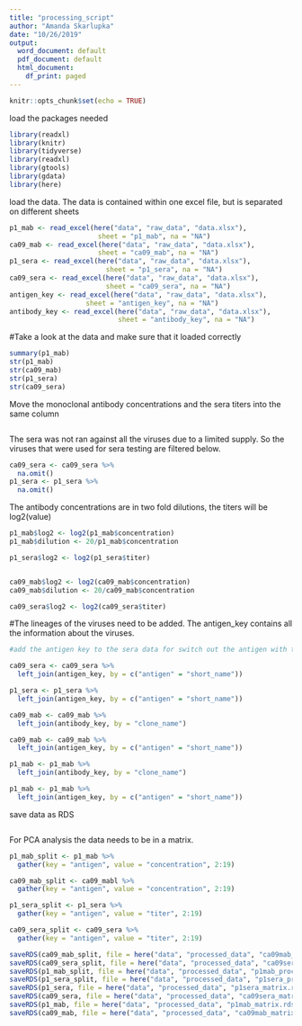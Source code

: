 ```yaml
---
title: "processing_script"
author: "Amanda Skarlupka"
date: "10/26/2019"
output:
  word_document: default
  pdf_document: default
  html_document:
    df_print: paged
---
```


```r
knitr::opts_chunk$set(echo = TRUE)
```


load the packages needed

```r
library(readxl)
library(knitr)
library(tidyverse)
library(readxl)
library(gtools)
library(gdata)
library(here)

```


load the data. The data is contained within one excel file, but is separated on different sheets
```r

p1_mab <- read_excel(here("data", "raw_data", "data.xlsx"), 
                      sheet = "p1_mab", na = "NA")
ca09_mab <- read_excel(here("data", "raw_data", "data.xlsx"), 
                      sheet = "ca09_mab", na = "NA")
p1_sera <- read_excel(here("data", "raw_data", "data.xlsx"), 
                        sheet = "p1_sera", na = "NA")
ca09_sera <- read_excel(here("data", "raw_data", "data.xlsx"), 
                        sheet = "ca09_sera", na = "NA")
antigen_key <- read_excel(here("data", "raw_data", "data.xlsx"), 
                   sheet = "antigen_key", na = "NA")
antibody_key <- read_excel(here("data", "raw_data", "data.xlsx"),
                           sheet = "antibody_key", na = "NA")


```



#Take a look at the data and make sure that it loaded correctly
```r

summary(p1_mab)
str(p1_mab)
str(ca09_mab)
str(p1_sera)
str(ca09_sera)

```


Move the monoclonal antibody concentrations and the sera titers into the same column

```r

```



The sera was not ran against all the viruses due to a limited supply. So the viruses that were used for sera testing are filtered below.

```r

ca09_sera <- ca09_sera %>%
  na.omit()
p1_sera <- p1_sera %>%
  na.omit()

```

The antibody concentrations are in two fold dilutions, the titers will be log2(value)

```r

p1_mab$log2 <- log2(p1_mab$concentration)
p1_mab$dilution <- 20/p1_mab$concentration

p1_sera$log2 <- log2(p1_sera$titer)


ca09_mab$log2 <- log2(ca09_mab$concentration)
ca09_mab$dilution <- 20/ca09_mab$concentration

ca09_sera$log2 <- log2(ca09_sera$titer)

```


#The lineages of the viruses need to be added. The antigen_key contains all the information about the viruses. 

```r
#add the antigen key to the sera data for switch out the antigen with the antigen key for ease of script writing

ca09_sera <- ca09_sera %>%
  left_join(antigen_key, by = c("antigen" = "short_name"))

p1_sera <- p1_sera %>%
  left_join(antigen_key, by = c("antigen" = "short_name"))

ca09_mab <- ca09_mab %>%
  left_join(antibody_key, by = "clone_name")

ca09_mab <- ca09_mab %>%
  left_join(antigen_key, by = c("antigen" = "short_name"))

p1_mab <- p1_mab %>%
  left_join(antibody_key, by = "clone_name")

p1_mab <- p1_mab %>%
  left_join(antigen_key, by = c("antigen" = "short_name"))
```


save data as RDS

```r


```

For PCA analysis the data needs to be in a matrix.

```r

p1_mab_split <- p1_mab %>%
  gather(key = "antigen", value = "concentration", 2:19)

ca09_mab_split <- ca09_mabl %>%
  gather(key = "antigen", value = "concentration", 2:19)

p1_sera_split <- p1_sera %>%
  gather(key = "antigen", value = "titer", 2:19)

ca09_sera_split <- ca09_sera %>%
  gather(key = "antigen", value = "titer", 2:19)

```
```r

saveRDS(ca09_mab_split, file = here("data", "processed_data", "ca09mab_processed_data.rds"))
saveRDS(ca09_sera_split, file = here("data", "processed_data", "ca09sera_processed_data.rds"))
saveRDS(p1_mab_split, file = here("data", "processed_data", "p1mab_processed_data.rds"))
saveRDS(p1_sera_split, file = here("data", "processed_data", "p1sera_processed_data.rds"))
saveRDS(p1_sera, file = here("data", "processed_data", "p1sera_matrix.rds"))
saveRDS(ca09_sera, file = here("data", "processed_data", "ca09sera_matrix.rds"))
saveRDS(p1_mab, file = here("data", "processed_data", "p1mab_matrix.rds"))
saveRDS(ca09_mab, file = here("data", "processed_data", "ca09mab_matrix.rds"))

```

